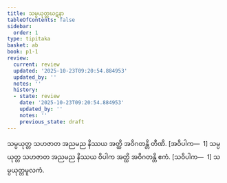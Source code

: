 ```yaml
---
title: သမ္ပယုတ္တဃဋနာ
tableOfContents: false
sidebar:
  order: 1
type: tipitaka
basket: ab
book: p1-1
review:
  current: review
  updated: '2025-10-23T09:20:54.884953'
  updated_by: ''
  notes: ''
  history:
  - state: review
    date: '2025-10-23T09:20:54.884953'
    updated_by: ''
    notes: ''
    previous_state: draft
---
```



<ReviewStatus review={frontmatter.review} showDetails={true} />

<HypothesisAnnotation frontmatter={frontmatter} />

<DynamicBreadcrumb />

<Division number="374" book="p1-1" e="ch" v="36" p="121">

<Paragraph number="1131" book="p1-1">
သမ္ပယုတ္တ သဟဇာတ အညမည နိဿယ အတ္ထိ အဝိဂတန္တိ တီဏိ. [အဝိပါက—  1]
</Paragraph>

<Paragraph number="1132" book="p1-1">
သမ္ပယုတ္တ သဟဇာတ အညမည နိဿယ ဝိပါက အတ္ထိ အဝိဂတန္တိ ဧကံ. [သဝိပါက—  1]

</Paragraph>
</Division>

<Paragraph number="1133" type="center" book="p1-1">
သမ္ပယုတ္တမူလကံ.
</Paragraph>